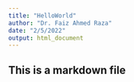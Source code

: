 ```yaml
---
title: "HelloWorld"
author: "Dr. Faiz Ahmed Raza"
date: "2/5/2022"
output: html_document
---
```

## This is a markdown file